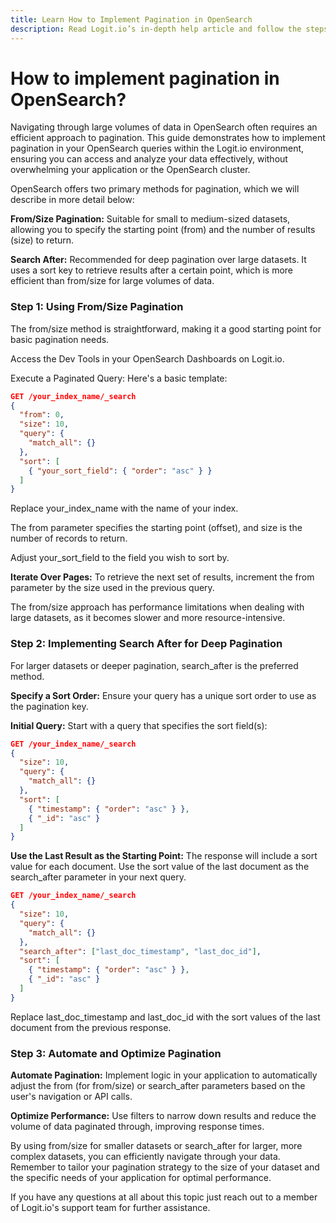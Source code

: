 ```yaml
---
title: Learn How to Implement Pagination in OpenSearch
description: Read Logit.io’s in-depth help article and follow the steps to learn how to implement pagination in OpenSearch
---
```


# How to implement pagination in OpenSearch?

Navigating through large volumes of data in OpenSearch often requires 
an efficient approach to pagination. This guide demonstrates how to 
implement pagination in your OpenSearch queries within the Logit.io 
environment, ensuring you can access and analyze your data effectively, 
without overwhelming your application or the OpenSearch cluster.

OpenSearch offers two primary methods for pagination, which we will 
describe in more detail below:

**From/Size Pagination:** Suitable for small to medium-sized datasets, 
allowing you to specify the starting point (from) and the number of results (size) to return.

**Search After:** Recommended for deep pagination over large datasets. 
It uses a sort key to retrieve results after a certain point, which is 
more efficient than from/size for large volumes of data.

### Step 1: Using From/Size Pagination
The from/size method is straightforward, making it a good starting point for basic pagination needs.

Access the Dev Tools in your OpenSearch Dashboards on Logit.io. 

Execute a Paginated Query: Here's a basic template:

```json copy
GET /your_index_name/_search
{
  "from": 0,
  "size": 10,
  "query": {
    "match_all": {}
  },
  "sort": [
    { "your_sort_field": { "order": "asc" } }
  ]
}
```

Replace your_index_name with the name of your index.

The from parameter specifies the starting point (offset), and size is the number of records to return.

Adjust your_sort_field to the field you wish to sort by.

**Iterate Over Pages:** To retrieve the next set of results, 
increment the from parameter by the size used in the previous query.

<Callout type="info">
  The from/size approach has performance limitations when 
  dealing with large datasets, as it becomes slower and 
  more resource-intensive.
</Callout>

### Step 2: Implementing Search After for Deep Pagination
For larger datasets or deeper pagination, search_after is the preferred method.

**Specify a Sort Order:** Ensure your query has a unique sort order to use as the pagination key.

**Initial Query:** Start with a query that specifies the sort field(s):

```json copy
GET /your_index_name/_search
{
  "size": 10,
  "query": {
    "match_all": {}
  },
  "sort": [
    { "timestamp": { "order": "asc" } },
    { "_id": "asc" }
  ]
}
```

**Use the Last Result as the Starting Point:** The response will include 
a sort value for each document. Use the sort value of the last document 
as the search_after parameter in your next query.

```json copy
GET /your_index_name/_search
{
  "size": 10,
  "query": {
    "match_all": {}
  },
  "search_after": ["last_doc_timestamp", "last_doc_id"],
  "sort": [
    { "timestamp": { "order": "asc" } },
    { "_id": "asc" }
  ]
}
```

Replace last_doc_timestamp and last_doc_id with the sort 
values of the last document from the previous response.

### Step 3: Automate and Optimize Pagination

**Automate Pagination:** Implement logic in your application to 
automatically adjust the from (for from/size) or search_after 
parameters based on the user's navigation or API calls.

**Optimize Performance:** Use filters to narrow down results and 
reduce the volume of data paginated through, improving response times.

By using from/size for smaller datasets or search_after for larger, 
more complex datasets, you can efficiently navigate through your data. 
Remember to tailor your pagination strategy to the size of your dataset 
and the specific needs of your application for optimal performance.

If you have any questions at all about this topic just reach out to 
a member of Logit.io's support 
team <IntercomButton text="via live chat" /> for further assistance.